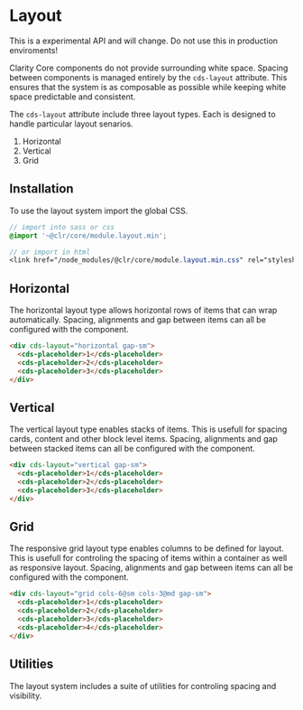
<Meta title="Experimental/Layout/Get Started" />

# Layout

<cds-alert status="danger" closable="false">
  <cds-alert-content>This is a experimental API and will change. Do not use this in production enviroments!</cds-alert-content>
</cds-alert>
<br />

Clarity Core components do not provide surrounding white space. Spacing
between components is managed entirely by the `cds-layout` attribute. This
ensures that the system is as composable as possible while keeping white space
predictable and consistent.

The `cds-layout` attribute include three layout types. Each is designed to
handle particular layout senarios.

1. Horizontal
2. Vertical
3. Grid

## Installation

To use the layout system import the global CSS.

```scss
// import into sass or css
@import '~@clr/core/module.layout.min';

// or import in html
<link href="/node_modules/@clr/core/module.layout.min.css" rel="stylesheet">
```

## Horizontal

The horizontal layout type allows horizontal rows of items that can wrap automatically.
Spacing, alignments and gap between items can all be configured with the component.

<Story id="experimental-layout-stories--horizontal-layout" />

```html
<div cds-layout="horizontal gap-sm">
  <cds-placeholder>1</cds-placeholder>
  <cds-placeholder>2</cds-placeholder>
  <cds-placeholder>3</cds-placeholder>
</div>
```

## Vertical

The vertical layout type enables stacks of items. This is usefull for spacing
cards, content and other block level items. Spacing, alignments and gap between
stacked items can all be configured with the component.

<Story id="experimental-layout-stories--vertical-layout" />

```html
<div cds-layout="vertical gap-sm">
  <cds-placeholder>1</cds-placeholder>
  <cds-placeholder>2</cds-placeholder>
  <cds-placeholder>3</cds-placeholder>
</div>
```

## Grid

The responsive grid layout type enables columns to be defined for layout. This is usefull
for controling the spacing of items within a container as well as responsive
layout. Spacing, alignments and gap between items can all be configured with
the component.

<Story id="experimental-layout-stories--grid-layout-columns-responsive" />

```html
<div cds-layout="grid cols-6@sm cols-3@md gap-sm">
  <cds-placeholder>1</cds-placeholder>
  <cds-placeholder>2</cds-placeholder>
  <cds-placeholder>3</cds-placeholder>
  <cds-placeholder>4</cds-placeholder>
</div>
```

## Utilities

The layout system includes a suite of utilities for controling spacing and visibility.
